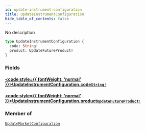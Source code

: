 ```yaml
---
id: update-instrument-configuration
title: UpdateInstrumentConfiguration
hide_table_of_contents: false
---
```








No description

```graphql
type UpdateInstrumentConfiguration {
  code: String!
  product: UpdateFutureProduct!
}
```


### Fields

#### [<code style={{ fontWeight: 'normal' }}>UpdateInstrumentConfiguration.<b>code</b></code>](#)<Bullet />[`String!`](/mainnet/api/graphql/scalars/string) <Badge class="secondary" text="non-null"/> <Badge class="secondary" text="scalar"/>
> 
> 

#### [<code style={{ fontWeight: 'normal' }}>UpdateInstrumentConfiguration.<b>product</b></code>](#)<Bullet />[`UpdateFutureProduct!`](/mainnet/api/graphql/objects/update-future-product) <Badge class="secondary" text="non-null"/> <Badge class="secondary" text="object"/>
> 
> 



### Member of

[`UpdateMarketConfiguration`](/mainnet/api/graphql/objects/update-market-configuration)  <Badge class="secondary" text="object"/>



